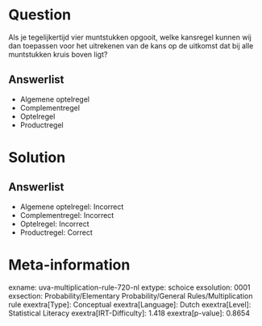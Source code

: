Question
========

Als je tegelijkertijd vier muntstukken opgooit, welke kansregel kunnen
wij dan toepassen voor het uitrekenen van de kans op de uitkomst dat bij
alle muntstukken kruis boven ligt?

Answerlist
----------

* Algemene optelregel
* Complementregel
* Optelregel
* Productregel

Solution
========

Answerlist
----------

* Algemene optelregel: Incorrect
* Complementregel: Incorrect
* Optelregel: Incorrect
* Productregel: Correct

Meta-information
================
exname: uva-multiplication-rule-720-nl
extype: schoice
exsolution: 0001
exsection: Probability/Elementary Probability/General Rules/Multiplication rule
exextra[Type]: Conceptual
exextra[Language]: Dutch
exextra[Level]: Statistical Literacy
exextra[IRT-Difficulty]: 1.418
exextra[p-value]: 0.8654
